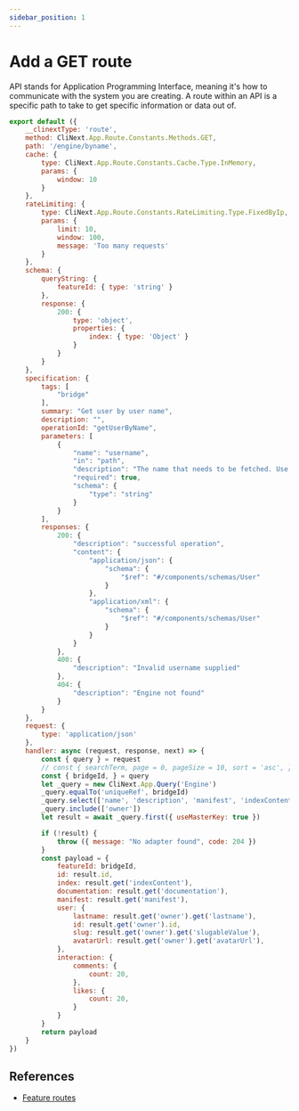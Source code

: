 ```yaml
---
sidebar_position: 1
---
```



# Add a GET route

API stands for Application Programming Interface, meaning it's how to communicate with the system you are creating. A route within an API is a specific path to take to get specific information or data out of.

```js
export default ({
    __clinextType: 'route',
    method: CliNext.App.Route.Constants.Methods.GET,
    path: '/engine/byname',
    cache: {
        type: CliNext.App.Route.Constants.Cache.Type.InMemory,
        params: {
            window: 10
        }
    },    
    rateLimiting: {
        type: CliNext.App.Route.Constants.RateLimiting.Type.FixedByIp,
        params: {
            limit: 10,
            window: 100,
            message: 'Too many requests'
        }
    },
    schema: {
        queryString: {
            featureId: { type: 'string' }
        },
        response: {
            200: {
                type: 'object',
                properties: {
                    index: { type: 'Object' }
                }
            }
        }
    },
    specification: {
        tags: [
            "bridge"
        ],
        summary: "Get user by user name",
        description: "",
        operationId: "getUserByName",
        parameters: [
            {
                "name": "username",
                "in": "path",
                "description": "The name that needs to be fetched. Use user1 for testing. ",
                "required": true,
                "schema": {
                    "type": "string"
                }
            }
        ],
        responses: {
            200: {
                "description": "successful operation",
                "content": {
                    "application/json": {
                        "schema": {
                            "$ref": "#/components/schemas/User"
                        }
                    },
                    "application/xml": {
                        "schema": {
                            "$ref": "#/components/schemas/User"
                        }
                    }
                }
            },
            400: {
                "description": "Invalid username supplied"
            },
            404: {
                "description": "Engine not found"
            }
        }
    },
    request: {
        type: 'application/json'
    },
    handler: async (request, response, next) => {
        const { query } = request
        // const { searchTerm, page = 0, pageSize = 10, sort = 'asc', } = query
        const { bridgeId, } = query
        let _query = new CliNext.App.Query('Engine')
        _query.equalTo('uniqueRef', bridgeId)
        _query.select(['name', 'description', 'manifest', 'indexContent', 'documentation', 'owner'])
        _query.include(['owner'])
        let result = await _query.first({ useMasterKey: true })

        if (!result) {
            throw ({ message: "No adapter found", code: 204 })
        }
        const payload = {
            featureId: bridgeId,
            id: result.id,
            index: result.get('indexContent'),
            documentation: result.get('documentation'),
            manifest: result.get('manifest'),
            user: {
                lastname: result.get('owner').get('lastname'),
                id: result.get('owner').id,
                slug: result.get('owner').get('slugableValue'),
                avatarUrl: result.get('owner').get('avatarUrl'),
            },
            interaction: {
                comments: {
                    count: 20,
                },
                likes: {
                    count: 20,
                }
            }
        }
        return payload
    }
})
```

## References
- [Feature routes](../../reference/feature/routes.md)